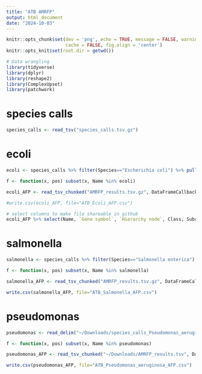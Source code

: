 ```yaml
---
title: "ATB AMRFP"
output: html_document
date: "2024-10-03"
---
```


```r
knitr::opts_chunk$set(dev = 'png', echo = TRUE, message = FALSE, warning = FALSE,
                      cache = FALSE, fig.align = 'center')
knitr::opts_knit$set(root.dir = getwd())

# Data wrangling
library(tidyverse)
library(dplyr)
library(reshape2)
library(ComplexUpset)
library(patchwork)

```

# species calls
``` r
species_calls <- read_tsv("species_calls.tsv.gz")
```

# ecoli

```r
ecoli <- species_calls %>% filter(Species=="Escherichia coli") %>% pull(Sample)
```

``` r
f <- function(x, pos) subset(x, Name %in% ecoli)

ecoli_AFP <- read_tsv_chunked("AMRFP_results.tsv.gz", DataFrameCallback$new(f), chunk_size = 10000)

#write.csv(ecoli_AFP, file="ATB_Ecoli_AFP.csv")

# select columns to make file shareable in github
ecoli_AFP %>% select(Name, `Gene symbol`, `Hierarchy node`, Class, Subclass, `% Coverage of reference sequence`, `% Identity to reference sequence`) %>% write_csv(file="ATB_Ecoli_AFP.csv")

```

# salmonella

```r
salmonella <- species_calls %>% filter(Species=="Salmonella enterica") %>% pull(Sample)
```

``` r
f <- function(x, pos) subset(x, Name %in% salmonella)

salmonella_AFP <- read_tsv_chunked("AMRFP_results.tsv.gz", DataFrameCallback$new(f), chunk_size = 10000)

write.csv(salmonella_AFP, file="ATB_Salmonella_AFP.csv")

```

# pseudomonas

```r
pseudomonas <- read_delim("~/Downloads/species_calls_Pseudomonas_aeruginosa_ID.txt", delim="\t", col_names="id") %>% pull(id)

```

``` r
f <- function(x, pos) subset(x, Name %in% pseudomonas)

pseudomonas_AFP <- read_tsv_chunked("~/Downloads/AMRFP_results.tsv", DataFrameCallback$new(f), chunk_size = 10000)

write.csv(pseudomonas_AFP, file="ATB_Pseudomonas_aeruginosa_AFP.csv")

```
